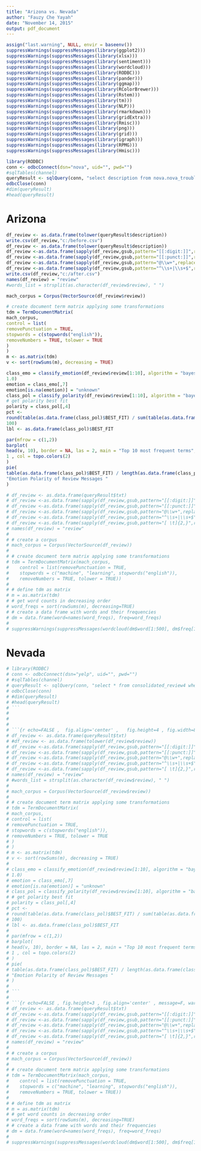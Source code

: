 ```yaml
---
title: "Arizona vs. Nevada"
author: "Fauzy Che Yayah"
date: "November 14, 2015"
output: pdf_document
---
```




```r
assign("last.warning", NULL, envir = baseenv())
suppressWarnings(suppressMessages(library(ggplot2)))
suppressWarnings(suppressMessages(library(xlsx)))
suppressWarnings(suppressMessages(library(sentiment)))
suppressWarnings(suppressMessages(library(wordcloud)))
suppressWarnings(suppressMessages(library(RODBC)))
suppressWarnings(suppressMessages(library(pander)))
suppressWarnings(suppressMessages(library(ggmap)))
suppressWarnings(suppressMessages(library(RColorBrewer)))
suppressWarnings(suppressMessages(library(Rstem)))
suppressWarnings(suppressMessages(library(tm)))
suppressWarnings(suppressMessages(library(NLP)))
suppressWarnings(suppressMessages(library(rmarkdown)))
suppressWarnings(suppressMessages(library(gridExtra)))
suppressWarnings(suppressMessages(library(Rmisc)))
suppressWarnings(suppressMessages(library(png)))
suppressWarnings(suppressMessages(library(grid)))
suppressWarnings(suppressMessages(library(igraph)))
suppressWarnings(suppressMessages(library(RPMG)))
suppressWarnings(suppressMessages(library(Hmisc)))

```


```r
library(RODBC)
conn <- odbcConnect(dsn="nova", uid="", pwd="")
#sqlTables(channel)
queryResult <- sqlQuery(conn, "select description from nova.nova_trouble_ticket where length(description) > 15 limit 10 ")
odbcClose(conn)
#dim(queryResult)
#head(queryResult)
```

# Arizona

```r
df_review <- as.data.frame(tolower(queryResult$description))
write.csv(df_review,"c:/before.csv")
df_review <- as.data.frame(tolower(queryResult$description))
df_review <-as.data.frame(sapply(df_review,gsub,pattern="[[:digit:]]",replacement=""))
df_review <-as.data.frame(sapply(df_review,gsub,pattern="[[:punct:]]",replacement=""))
df_review <-as.data.frame(sapply(df_review,gsub,pattern="@\\w+",replacement=""))
df_review <-as.data.frame(sapply(df_review,gsub,pattern="^\\s+|\\s+$",replacement=""))
write.csv(df_review,"c:/after.csv")
names(df_review) = "review"
#words_list = strsplit(as.character(df_review$review), " ")

mach_corpus = Corpus(VectorSource(df_review$review))

# create document term matrix applying some transformations
tdm = TermDocumentMatrix(
mach_corpus,
control = list(
removePunctuation = TRUE,
stopwords = c(stopwords("english")),
removeNumbers = TRUE, tolower = TRUE
)
)
m <- as.matrix(tdm)
v <- sort(rowSums(m), decreasing = TRUE)

class_emo = classify_emotion(df_review$review[1:10], algorithm = "bayes", prior =
1.0)
emotion = class_emo[,7]
emotion[is.na(emotion)] = "unknown"
class_pol = classify_polarity(df_review$review[1:10], algorithm = "bayes")
# get polarity best fit
polarity = class_pol[,4]
pct <-
round(table(as.data.frame(class_pol)$BEST_FIT) / sum(table(as.data.frame(class_pol)$BEST_FIT)) *
100)
lbl <- as.data.frame(class_pol)$BEST_FIT

par(mfrow = c(1,2))
barplot(
head(v, 10), border = NA, las = 2, main = "Top 10 most frequent terms", cex.main =
1 , col = topo.colors(2)
)
pie(
table(as.data.frame(class_pol)$BEST_FIT) / length(as.data.frame(class_pol)$BEST_FIT), labels = paste(capitalize( as.character(lbl)),'(',pct,'%)'), main =
"Emotion Polarity of Review Messages "
)

```

```r
# df_review <- as.data.frame(queryResult$txt)
# df_review <-as.data.frame(sapply(df_review,gsub,pattern="[[:digit:]]",replacement=""))
# df_review <-as.data.frame(sapply(df_review,gsub,pattern="[[:punct:]]",replacement=""))
# df_review <-as.data.frame(sapply(df_review,gsub,pattern="@\\w+",replacement=""))
# df_review <-as.data.frame(sapply(df_review,gsub,pattern="^\\s+|\\s+$",replacement=""))
# df_review <-as.data.frame(sapply(df_review,gsub,pattern="[ \t]{2,}",replacement=""))
# names(df_review) = "review"
# 
# # create a corpus
# mach_corpus = Corpus(VectorSource(df_review))
# 
# # create document term matrix applying some transformations
# tdm = TermDocumentMatrix(mach_corpus,
#    control = list(removePunctuation = TRUE,
#    stopwords = c("machine", "learning", stopwords("english")),
#    removeNumbers = TRUE, tolower = TRUE))
# 
# # define tdm as matrix
# m = as.matrix(tdm)
# # get word counts in decreasing order
# word_freqs = sort(rowSums(m), decreasing=TRUE) 
# # create a data frame with words and their frequencies
# dm = data.frame(word=names(word_freqs), freq=word_freqs)
# 
# suppressWarnings(suppressMessages(wordcloud(dm$word[1:500], dm$freq[1:500], random.order=FALSE, colors=brewer.pal(8, "Dark2"))))
```


# Nevada 

```r
# library(RODBC)
# conn <- odbcConnect(dsn="yelp", uid="", pwd="")
# #sqlTables(channel)
# queryResult <- sqlQuery(conn, "select * from consolidated_review4 where state = 'NV'  limit 2000 ")
# odbcClose(conn)
# #dim(queryResult)
# #head(queryResult)
# ```
# 
# 
# 
# ```{r echo=FALSE ,  fig.align='center' ,   fig.height=4 , fig.width=8 ,  message=F, warning=F}
# df_review <- as.data.frame(queryResult$txt)
# #df_review <- as.data.frame(tolower(df_review$review))
# df_review <-as.data.frame(sapply(df_review,gsub,pattern="[[:digit:]]",replacement=""))
# df_review <-as.data.frame(sapply(df_review,gsub,pattern="[[:punct:]]",replacement=""))
# df_review <-as.data.frame(sapply(df_review,gsub,pattern="@\\w+",replacement=""))
# df_review <-as.data.frame(sapply(df_review,gsub,pattern="^\\s+|\\s+$",replacement=""))
# df_review <-as.data.frame(sapply(df_review,gsub,pattern="[ \t]{2,}",replacement=""))
# names(df_review) = "review"
# #words_list = strsplit(as.character(df_review$review), " ")
# 
# mach_corpus = Corpus(VectorSource(df_review$review))
# 
# # create document term matrix applying some transformations
# tdm = TermDocumentMatrix(
# mach_corpus,
# control = list(
# removePunctuation = TRUE,
# stopwords = c(stopwords("english")),
# removeNumbers = TRUE, tolower = TRUE
# )
# )
# m <- as.matrix(tdm)
# v <- sort(rowSums(m), decreasing = TRUE)
# 
# class_emo = classify_emotion(df_review$review[1:10], algorithm = "bayes", prior =
# 1.0)
# emotion = class_emo[,7]
# emotion[is.na(emotion)] = "unknown"
# class_pol = classify_polarity(df_review$review[1:10], algorithm = "bayes")
# # get polarity best fit
# polarity = class_pol[,4]
# pct <-
# round(table(as.data.frame(class_pol)$BEST_FIT) / sum(table(as.data.frame(class_pol)$BEST_FIT)) *
# 100)
# lbl <- as.data.frame(class_pol)$BEST_FIT
# 
# par(mfrow = c(1,2))
# barplot(
# head(v, 10), border = NA, las = 2, main = "Top 10 most frequent terms", cex.main =
# 1 , col = topo.colors(2)
# )
# pie(
# table(as.data.frame(class_pol)$BEST_FIT) / length(as.data.frame(class_pol)$BEST_FIT), labels = paste(capitalize( as.character(lbl)),'(',pct,'%)'), main =
# "Emotion Polarity of Review Messages "
# )
# 
# ```
# 
# ```{r echo=FALSE , fig.height=3 , fig.align='center' , message=F, warning=F}
# df_review <- as.data.frame(queryResult$txt)
# df_review <-as.data.frame(sapply(df_review,gsub,pattern="[[:digit:]]",replacement=""))
# df_review <-as.data.frame(sapply(df_review,gsub,pattern="[[:punct:]]",replacement=""))
# df_review <-as.data.frame(sapply(df_review,gsub,pattern="@\\w+",replacement=""))
# df_review <-as.data.frame(sapply(df_review,gsub,pattern="^\\s+|\\s+$",replacement=""))
# df_review <-as.data.frame(sapply(df_review,gsub,pattern="[ \t]{2,}",replacement=""))
# names(df_review) = "review"
# 
# # create a corpus
# mach_corpus = Corpus(VectorSource(df_review))
# 
# # create document term matrix applying some transformations
# tdm = TermDocumentMatrix(mach_corpus,
#    control = list(removePunctuation = TRUE,
#    stopwords = c("machine", "learning", stopwords("english")),
#    removeNumbers = TRUE, tolower = TRUE))
# 
# # define tdm as matrix
# m = as.matrix(tdm)
# # get word counts in decreasing order
# word_freqs = sort(rowSums(m), decreasing=TRUE) 
# # create a data frame with words and their frequencies
# dm = data.frame(word=names(word_freqs), freq=word_freqs)
# 
# suppressWarnings(suppressMessages(wordcloud(dm$word[1:500], dm$freq[1:500], random.order=FALSE, colors=brewer.pal(8, "Dark2"))))
```

